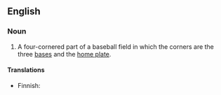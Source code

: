 ==English==

===Noun===
{{en-noun|sg=[[baseball]] [[diamond]]}}

# A four-cornered part of a baseball field in which the corners are the three [[base]]s and the [[home plate]]. 

====Translations====
{{trans-top|inner part of baseball field}}
* Finnish: {{t|fi|etukenttä}}
{{trans-mid}}
{{trans-bottom}}